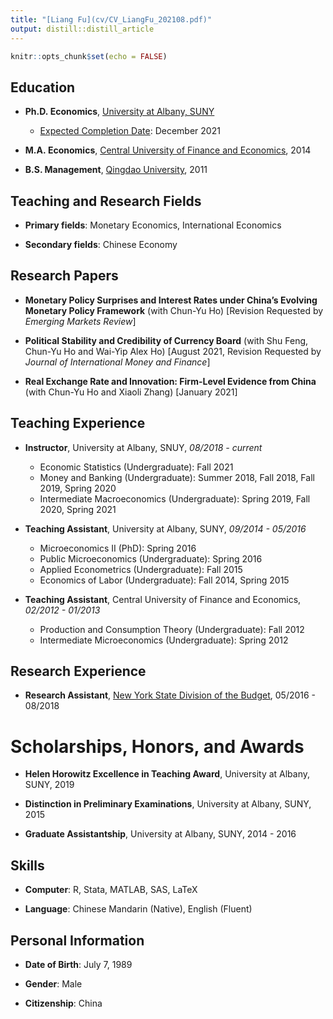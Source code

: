 ```yaml
---
title: "[Liang Fu](cv/CV_LiangFu_202108.pdf)"
output: distill::distill_article
---
```


```r
knitr::opts_chunk$set(echo = FALSE)
```

## Education

-   **Ph.D. Economics**, [University at Albany, SUNY](https://www.albany.edu/)

    -   [Expected Completion Date]{.ul}: December 2021

-   **M.A. Economics**, [Central University of Finance and Economics](http://en.cufe.edu.cn/), 2014

-   **B.S. Management**, [Qingdao University](https://english.qdu.edu.cn/), 2011



## Teaching and Research Fields

-   **Primary fields**: Monetary Economics, International Economics

-   **Secondary fields**: Chinese Economy



## Research Papers

-   **Monetary Policy Surprises and Interest Rates under China's Evolving Monetary Policy Framework** (with Chun-Yu Ho) [Revision Requested by *Emerging Markets Review*]

-   **Political Stability and Credibility of Currency Board** (with Shu Feng, Chun-Yu Ho and Wai-Yip Alex Ho) [August 2021, Revision Requested by *Journal of International Money and Finance*]

-   **Real Exchange Rate and Innovation: Firm-Level Evidence from China** (with Chun-Yu Ho and Xiaoli Zhang) [January 2021]



## Teaching Experience

-   **Instructor**, University at Albany, SNUY, *08/2018 - current*

    -   Economic Statistics (Undergraduate): Fall 2021
    -   Money and Banking (Undergraduate): Summer 2018, Fall 2018, Fall 2019, Spring 2020
    -   Intermediate Macroeconomics (Undergraduate): Spring 2019, Fall 2020, Spring 2021

-   **Teaching Assistant**, University at Albany, SUNY, *09/2014 - 05/2016*

    -   Microeconomics II (PhD): Spring 2016
    -   Public Microeconomics (Undergraduate): Spring 2016
    -   Applied Econometrics (Undergraduate): Fall 2015
    -   Economics of Labor (Undergraduate): Fall 2014, Spring 2015

-   **Teaching Assistant**, Central University of Finance and Economics, *02/2012 - 01/2013*

    -   Production and Consumption Theory (Undergraduate): Fall 2012
    -   Intermediate Microeconomics (Undergraduate): Spring 2012



## Research Experience

-   **Research Assistant**, [New York State Division of the Budget](https://www.budget.ny.gov/), 05/2016 - 08/2018



# Scholarships, Honors, and Awards

-   **Helen Horowitz Excellence in Teaching Award**, University at Albany, SUNY, 2019

-   **Distinction in Preliminary Examinations**, University at Albany, SUNY, 2015

-   **Graduate Assistantship**, University at Albany, SUNY, 2014 - 2016



## Skills

-   **Computer**: R, Stata, MATLAB, SAS, LaTeX

-   **Language**: Chinese Mandarin (Native), English (Fluent)



## Personal Information

-   **Date of Birth**: July 7, 1989

-   **Gender**: Male

-   **Citizenship**: China
